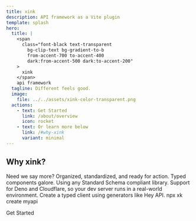 ```yaml
---
title: xink
description: API framework as a Vite plugin
template: splash
hero:
  title: |
    <span
      class="font-black text-transparent
        bg-clip-text bg-gradient-to-b
        from-accent-700 to-accent-400
        dark:from-accent-500 dark:to-accent-200"
    >
      xink
    </span>
    api framework
  tagline: Different feels good.
  image:
    file: ../../assets/xink-color-transparent.png
  actions:
    - text: Get Started
      link: /about/overview
      icon: rocket
    - text: Or learn more below
      link: /#why-xink
      variant: minimal
---
```



## Why xink?

<CardGrid stagger>
  <Card title="It's a Vite Plugin" icon="seti:vite">
		Need we say more?
	</Card>
  <Card title="Directory-based Routing" icon="seti:folder">
		Organized, standardized, and ready for action.
	</Card>
	<Card title="Supports JSX" icon="seti:react">
		Typed components galore.
	</Card>
	<Card title="Bring your own Data Validation" icon="seti:db">
		Using any Standard Schema compliant library.
	</Card>
  <Card title="Native Environments" icon="sun">
		Support for Deno and Cloudflare, so your dev server runs in a real-world environment.
	</Card>
  <Card title="API client support" icon="seti:typescript">
		Create a typed client using generators like Hey API.
	</Card>
  <Card title="Setup is a one-liner" icon="forward-slash">
		npx xk create myapi
	</Card>
</CardGrid>

<LinkButton href="/about/overview" icon="right-arrow">Get Started</LinkButton>
